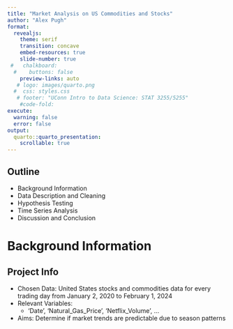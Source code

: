 ```yaml
---
title: "Market Analysis on US Commodities and Stocks"
author: "Alex Pugh"
format:
  revealjs:
    theme: serif
    transition: concave 
    embed-resources: true
    slide-number: true
 #   chalkboard: 
  #    buttons: false
    preview-links: auto
   # logo: images/quarto.png
  #  css: styles.css
   # footer: "UConn Intro to Data Science: STAT 3255/5255"
    #code-fold: 
execute:
  warning: false
  error: false
output:
  quarto::quarto_presentation:
    scrollable: true
---
```


## Outline {.scrollable} 
- Background Information
- Data Description and Cleaning
- Hypothesis Testing
- Time Series Analysis 
- Discussion and Conclusion

# Background Information

## Project Info {.scrollable}
- Chosen Data: United States stocks and commodities data for every trading day from January 2, 2020 to February 1, 2024
- Relevant Variables: 
  - 'Date', 'Natural_Gas_Price', 'Netflix_Volume', ...
- Aims: Determine if market trends are predictable due to season patterns